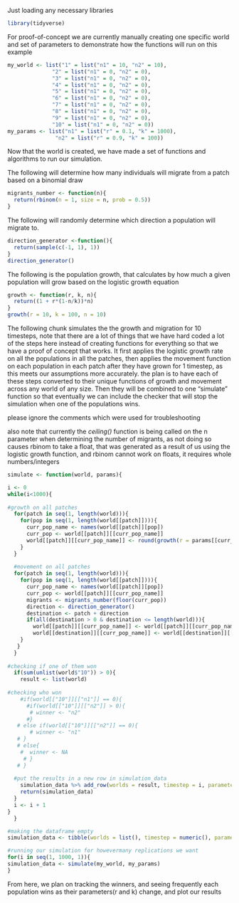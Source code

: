 

Just loading any necessary libraries

```r
library(tidyverse)

```

For proof-of-concept we are currently manually creating one specific world and set of parameters to demonstrate how the functions will run on this example
```r
my_world <- list("1" = list("n1" = 10, "n2" = 10), 
              "2" = list("n1" = 0, "n2" = 0), 
              "3" = list("n1" = 0, "n2" = 0),
              "4" = list("n1" = 0, "n2" = 0), 
              "5" = list("n1" = 0, "n2" = 0), 
              "6" = list("n1" = 0, "n2" = 0), 
              "7" = list("n1" = 0, "n2" = 0), 
              "8" = list("n1" = 0, "n2" = 0), 
              "9" = list("n1" = 0, "n2" = 0), 
              "10" = list("n1" = 0, "n2" = 0))
my_params <- list("n1" = list("r" = 0.1, "k" = 1000), 
               "n2" = list("r" = 0.9, "k" = 100))
```
Now that the world is created, we have made a set of functions and algorithms to run our simulation.


The following will determine how many individuals will migrate from a patch based on a binomial draw
```r
migrants_number <- function(n){
  return(rbinom(n = 1, size = n, prob = 0.5))
}
```

The following will randomly determine which direction a population will migrate to.
```r
direction_generator <-function(){
  return(sample(c(-1, 1), 1))
}
direction_generator()

```

The following is the population growth, that calculates by how much a given population will grow based on the logistic growth equation 
```r
growth <- function(r, k, n){
  return((1 + r*(1-n/k))*n)
}
growth(r = 10, k = 100, n = 10)
```

The following chunk simulates the the growth and migration for 10 timesteps, note that there are a lot of things that we have hard coded a lot of the steps here instead of creating functions for everything so that we have a proof of concept that works. It first applies the logistic growth rate on all the populations in all the patches, then applies the movement function on each population in each patch after they have grown for 1 timestep, as this meets our assumptions more accurately.
the plan is to have each of these steps converted to their unique functions of growth and movement across any world of any size. Then they will be combined to one "simulate" function so that eventually we can include the checker that will stop the simulation when one of the populations wins. 

please ignore the comments which were used for troubleshooting

also note that currently the _ceiling()_ function is being called on the n parameter when determining the number of migrants, as not doing so causes rbinom to take a float, that was generated as a result of us using the logistic growth function, and rbinom cannot work on floats, it requires whole numbers/integers
```r
simulate <- function(world, params){

i <- 0
while(i<1000){
  
#growth on all patches
  for(patch in seq(1, length(world))){
    for(pop in seq(1, length(world[[patch]]))){
      curr_pop_name <- names(world[[patch]][pop])
      curr_pop <- world[[patch]][[curr_pop_name]]
      world[[patch]][[curr_pop_name]] <- round(growth(r = params[[curr_pop_name]][["r"]], k = params[[curr_pop_name]][["k"]], n = curr_pop)) -> curr_pop
    }
  }
  
  #movement on all patches
  for(patch in seq(1, length(world))){
    for(pop in seq(1, length(world[[patch]]))){
      curr_pop_name <- names(world[[patch]][pop])
      curr_pop <- world[[patch]][[curr_pop_name]]
      migrants <- migrants_number(floor(curr_pop))
      direction <- direction_generator()
      destination <- patch + direction
      if(all(destination > 0 & destination <= length(world))){
        world[[patch]][[curr_pop_name]] <- world[[patch]][[curr_pop_name]] - migrants
        world[[destination]][[curr_pop_name]] <- world[[destination]][[curr_pop_name]] + migrants
    }
   }
  }
  
#checking if one of them won
  if(sum(unlist(world$"10")) > 0){
    result <- list(world)
    
#checking who won  
    #if(world[["10"]][["n1"]] == 0){
      #if(world[["10"]][["n2"]] > 0){
       # winner <- "n2"
      #}
   # else if(world[["10"]][["n2"]] == 0){
       # winner <- "n1"
   # }
   # else{
    #  winner <- NA
     # }
   # }
    
  #put the results in a new row in simulation_data  
    simulation_data %>% add_row(worlds = result, timestep = i, parameters = list(params, winner  = "n1" )) -> simulation_data
    return(simulation_data)
  }
  i <- i + 1
}
  }

#making the dataframe empty
simulation_data <- tibble(worlds = list(), timestep = numeric(), parameters = list(), winner = numeric())

#running our simulation for howevermany replications we want
for(i in seq(1, 1000, 1)){
simulation_data <- simulate(my_world, my_params)
}

```



From here, we plan on tracking the winners, and seeing frequently each population wins as their parameters(r and k) change, and plot our results
